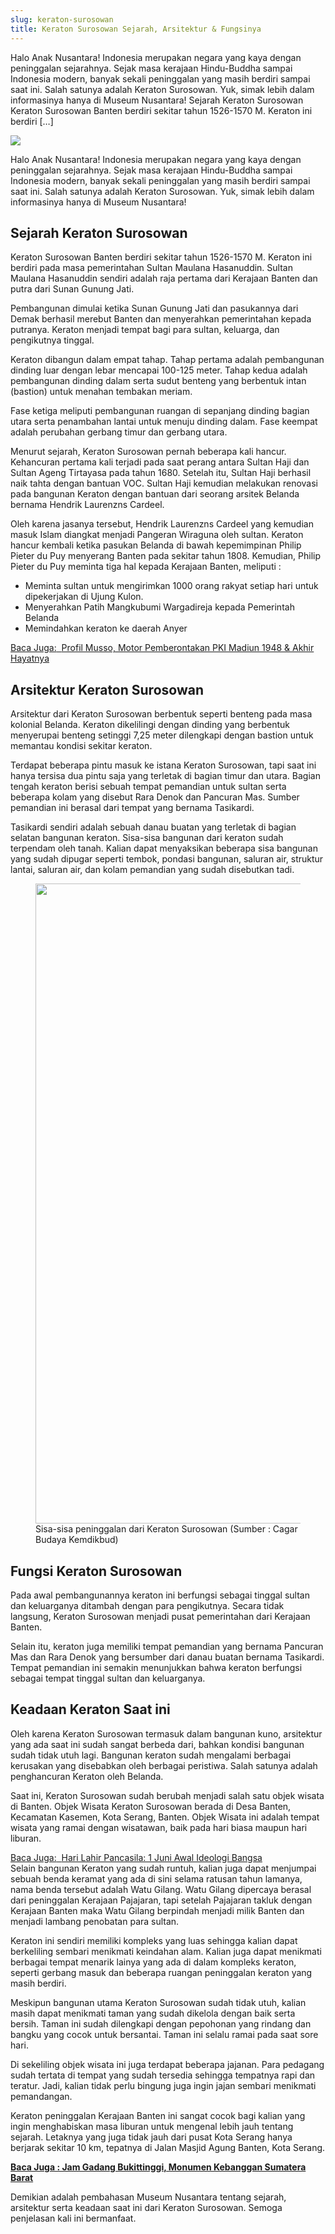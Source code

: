 ```yaml
---
slug: keraton-surosowan
title: Keraton Surosowan Sejarah, Arsitektur & Fungsinya
---
```

<p>Halo Anak Nusantara! Indonesia merupakan negara yang kaya dengan peninggalan sejarahnya. Sejak masa kerajaan Hindu-Buddha sampai Indonesia modern, banyak sekali peninggalan yang masih berdiri sampai saat ini. Salah satunya adalah Keraton Surosowan. Yuk, simak lebih dalam informasinya hanya di Museum Nusantara! Sejarah Keraton Surosowan Keraton Surosowan Banten berdiri sekitar tahun 1526-1570 M. Keraton ini berdiri [&hellip;]</p>

<img src="https://staging.museumnusantara.com/wp-content/uploads/2022/04/15663608815542.jpg" />

<!--truncate-->

Halo Anak Nusantara! Indonesia merupakan negara yang kaya dengan peninggalan sejarahnya. Sejak masa kerajaan Hindu-Buddha sampai Indonesia modern, banyak sekali peninggalan yang masih berdiri sampai saat ini. Salah satunya adalah Keraton Surosowan. Yuk, simak lebih dalam informasinya hanya di Museum Nusantara!  




<h2>Sejarah Keraton Surosowan</h2>



Keraton Surosowan Banten berdiri sekitar tahun 1526-1570 M. Keraton ini berdiri pada masa pemerintahan Sultan Maulana Hasanuddin. Sultan Maulana Hasanuddin sendiri adalah raja pertama dari Kerajaan Banten dan putra dari Sunan Gunung Jati.  




Pembangunan dimulai ketika Sunan Gunung Jati dan pasukannya dari Demak berhasil merebut Banten dan menyerahkan pemerintahan kepada putranya. Keraton menjadi tempat bagi para sultan, keluarga, dan pengikutnya tinggal.  




Keraton dibangun dalam empat tahap. Tahap pertama adalah pembangunan dinding luar dengan lebar mencapai 100-125 meter. Tahap kedua adalah pembangunan dinding dalam serta sudut benteng yang berbentuk intan (bastion) untuk menahan tembakan meriam.&nbsp;  




Fase ketiga meliputi pembangunan ruangan di sepanjang dinding bagian utara serta penambahan lantai untuk menuju dinding dalam. Fase keempat adalah perubahan gerbang timur dan gerbang utara.  




Menurut sejarah, Keraton Surosowan pernah beberapa kali hancur. Kehancuran pertama kali terjadi pada saat perang antara Sultan Haji dan Sultan Ageng Tirtayasa pada tahun 1680. Setelah itu, Sultan Haji berhasil naik tahta dengan bantuan VOC. Sultan Haji kemudian melakukan renovasi pada bangunan Keraton dengan bantuan dari seorang arsitek Belanda bernama Hendrik Laurenzns Cardeel.  




Oleh karena jasanya tersebut, Hendrik Laurenzns Cardeel yang kemudian masuk Islam diangkat menjadi Pangeran Wiraguna oleh sultan. Keraton hancur kembali ketika pasukan Belanda di bawah kepemimpinan Philip Pieter du Puy menyerang Banten pada sekitar tahun 1808. Kemudian, Philip Pieter du Puy meminta tiga hal kepada Kerajaan Banten, meliputi :  




<ul><li>Meminta sultan untuk mengirimkan 1000 orang rakyat setiap hari untuk dipekerjakan di Ujung Kulon.</li>  
<li>Menyerahkan Patih Mangkubumi Wargadireja kepada Pemerintah Belanda</li>  
<li>Memindahkan keraton ke daerah Anyer</li>  
</ul>



<div ><a href="https://staging.museumnusantara.com/musso-pki/" target="_blank" rel="dofollow" className="ua36fdd1e324f838cda3b68c35601b109"><!-- INLINE RELATED POSTS 1/3 //--><style> .ua36fdd1e324f838cda3b68c35601b109 { padding:0px; margin: 0; padding-top:1em!important; padding-bottom:1em!important; width:100%; display: block; font-weight:bold; background-color:#e6e6e6; border:0!important; border-left:4px solid #3498DB!important; text-decoration:none; } .ua36fdd1e324f838cda3b68c35601b109:active, .ua36fdd1e324f838cda3b68c35601b109:hover { opacity: 1; transition: opacity 250ms; webkit-transition: opacity 250ms; text-decoration:none; } .ua36fdd1e324f838cda3b68c35601b109 { transition: background-color 250ms; webkit-transition: background-color 250ms; opacity: 1; transition: opacity 250ms; webkit-transition: opacity 250ms; } .ua36fdd1e324f838cda3b68c35601b109 .ctaText { font-weight:bold; color:#2980B9; text-decoration:none; font-size: 16px; } .ua36fdd1e324f838cda3b68c35601b109 .postTitle { color:#000000; text-decoration: underline!important; font-size: 16px; } .ua36fdd1e324f838cda3b68c35601b109:hover .postTitle { text-decoration: underline!important; } </style><div ><span className="ctaText">Baca Juga:</span>&nbsp; <span className="postTitle">Profil Musso, Motor Pemberontakan PKI Madiun 1948 & Akhir Hayatnya</span></div></a></div><h2>Arsitektur Keraton Surosowan</h2>



Arsitektur dari Keraton Surosowan berbentuk seperti benteng pada masa kolonial Belanda. Keraton dikelilingi dengan dinding yang berbentuk menyerupai benteng setinggi 7,25 meter dilengkapi dengan bastion untuk memantau kondisi sekitar keraton.  




Terdapat beberapa pintu masuk ke istana Keraton Surosowan, tapi saat ini hanya tersisa dua pintu saja yang terletak di bagian timur dan utara. Bagian tengah keraton berisi sebuah tempat pemandian untuk sultan serta beberapa kolam yang disebut Rara Denok dan Pancuran Mas. Sumber pemandian ini berasal dari tempat yang bernama Tasikardi.&nbsp;  




Tasikardi sendiri adalah sebuah danau buatan yang terletak di bagian selatan bangunan keraton. Sisa-sisa bangunan dari keraton sudah terpendam oleh tanah. Kalian dapat menyaksikan beberapa sisa bangunan yang sudah dipugar seperti tembok, pondasi bangunan, saluran air, struktur lantai, saluran air, dan kolam pemandian yang sudah disebutkan tadi.  




<div className="wp-block-image"><figure className="aligncenter size-large"><img decoding="async" loading="lazy" width="1024" src="https://staging.museumnusantara.com/wp-content/uploads/2022/04/PO2016061000043-20180530104139-1024x682.jpg" alt="" className="wp-image-8593" srcset="https://staging.museumnusantara.com/wp-content/uploads/2022/04/PO2016061000043-20180530104139-1024x682.jpg 1024w, https://staging.museumnusantara.com/wp-content/uploads/2022/04/PO2016061000043-20180530104139-300x200.jpg 300w, https://staging.museumnusantara.com/wp-content/uploads/2022/04/PO2016061000043-20180530104139-768x512.jpg 768w, https://staging.museumnusantara.com/wp-content/uploads/2022/04/PO2016061000043-20180530104139-750x500.jpg 750w, https://staging.museumnusantara.com/wp-content/uploads/2022/04/PO2016061000043-20180530104139-1140x760.jpg 1140w, https://staging.museumnusantara.com/wp-content/uploads/2022/04/PO2016061000043-20180530104139.jpg 1379w" sizes="(max-width: 1024px) 100vw, 1024px" /><figcaption>Sisa-sisa peninggalan dari Keraton Surosowan (Sumber : Cagar Budaya Kemdikbud)</figcaption></figure></div>



<h2>Fungsi Keraton Surosowan</h2>



Pada awal pembangunannya keraton ini berfungsi sebagai tinggal sultan dan keluarganya ditambah dengan para pengikutnya. Secara tidak langsung, Keraton Surosowan menjadi pusat pemerintahan dari Kerajaan Banten.&nbsp;  




Selain itu, keraton juga memiliki tempat pemandian yang bernama Pancuran Mas dan Rara Denok yang bersumber dari danau buatan bernama Tasikardi. Tempat pemandian ini semakin menunjukkan bahwa keraton berfungsi sebagai tempat tinggal sultan dan keluarganya.  




<h2>Keadaan Keraton Saat ini</h2>



Oleh karena Keraton Surosowan termasuk dalam bangunan kuno, arsitektur yang ada saat ini sudah sangat berbeda dari, bahkan kondisi bangunan sudah tidak utuh lagi. Bangunan keraton sudah mengalami berbagai kerusakan yang disebabkan oleh berbagai peristiwa. Salah satunya adalah penghancuran Keraton oleh Belanda.  




Saat ini, Keraton Surosowan sudah berubah menjadi salah satu objek wisata di Banten. Objek Wisata Keraton Surosowan berada di Desa Banten, Kecamatan Kasemen, Kota Serang, Banten. Objek Wisata ini adalah tempat wisata yang ramai dengan wisatawan, baik pada hari biasa maupun hari liburan.  




<div ><a href="https://staging.museumnusantara.com/hari-lahir-pancasila/" target="_blank" rel="dofollow" className="uab6d831e7f7c208c734e0c54f67a9480"><!-- INLINE RELATED POSTS 2/3 //--><style> .uab6d831e7f7c208c734e0c54f67a9480 { padding:0px; margin: 0; padding-top:1em!important; padding-bottom:1em!important; width:100%; display: block; font-weight:bold; background-color:#e6e6e6; border:0!important; border-left:4px solid #3498DB!important; text-decoration:none; } .uab6d831e7f7c208c734e0c54f67a9480:active, .uab6d831e7f7c208c734e0c54f67a9480:hover { opacity: 1; transition: opacity 250ms; webkit-transition: opacity 250ms; text-decoration:none; } .uab6d831e7f7c208c734e0c54f67a9480 { transition: background-color 250ms; webkit-transition: background-color 250ms; opacity: 1; transition: opacity 250ms; webkit-transition: opacity 250ms; } .uab6d831e7f7c208c734e0c54f67a9480 .ctaText { font-weight:bold; color:#2980B9; text-decoration:none; font-size: 16px; } .uab6d831e7f7c208c734e0c54f67a9480 .postTitle { color:#000000; text-decoration: underline!important; font-size: 16px; } .uab6d831e7f7c208c734e0c54f67a9480:hover .postTitle { text-decoration: underline!important; } </style><div ><span className="ctaText">Baca Juga:</span>&nbsp; <span className="postTitle">Hari Lahir Pancasila: 1 Juni Awal Ideologi Bangsa</span></div></a></div>Selain bangunan Keraton yang sudah runtuh, kalian juga dapat menjumpai sebuah benda keramat yang ada di sini selama ratusan tahun lamanya, nama benda tersebut adalah Watu Gilang. Watu Gilang dipercaya berasal dari peninggalan Kerajaan Pajajaran, tapi setelah Pajajaran takluk dengan Kerajaan Banten maka Watu Gilang berpindah menjadi milik Banten dan menjadi lambang penobatan para sultan.  




Keraton ini sendiri memiliki kompleks yang luas sehingga kalian dapat berkeliling sembari menikmati keindahan alam. Kalian juga dapat menikmati berbagai tempat menarik lainya yang ada di dalam kompleks keraton, seperti gerbang masuk dan beberapa ruangan peninggalan keraton yang masih berdiri.  




Meskipun bangunan utama Keraton Surosowan sudah tidak utuh, kalian masih dapat menikmati taman yang sudah dikelola dengan baik serta bersih. Taman ini sudah dilengkapi dengan pepohonan yang rindang dan bangku yang cocok untuk bersantai. Taman ini selalu ramai pada saat sore hari.&nbsp;  




Di sekeliling objek wisata ini juga terdapat beberapa jajanan. Para pedagang sudah tertata di tempat yang sudah tersedia sehingga tempatnya rapi dan teratur. Jadi, kalian tidak perlu bingung juga ingin jajan sembari menikmati pemandangan.  




Keraton peninggalan Kerajaan Banten ini sangat cocok bagi kalian yang ingin menghabiskan masa liburan untuk mengenal lebih jauh tentang sejarah. Letaknya yang juga tidak jauh dari pusat Kota Serang hanya berjarak sekitar 10 km, tepatnya di Jalan Masjid Agung Banten, Kota Serang.  




<strong><a href="https://staging.museumnusantara.com/jam-gadang-bukittinggi/">Baca Juga : Jam Gadang Bukittinggi, Monumen Kebanggan Sumatera Barat</a></strong>  




Demikian adalah pembahasan Museum Nusantara tentang sejarah, arsitektur serta keadaan saat ini dari Keraton Surosowan. Semoga penjelasan kali ini bermanfaat.  

